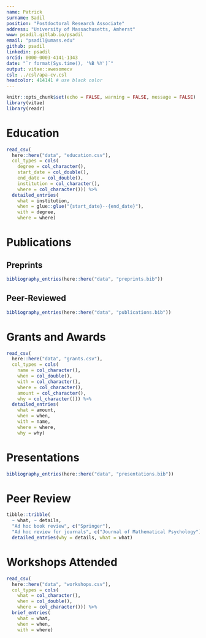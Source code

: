 ```yaml
---
name: Patrick
surname: Sadil
position: "Postdoctoral Research Associate"
address: "University of Massachusetts, Amherst"
www: psadil.gitlab.io/psadil
email: "psadil@umass.edu"
github: psadil
linkedin: psadil
orcid: 0000-0003-4141-1343
date: "`r format(Sys.time(), '%B %Y')`"
output: vitae::awesomecv
csl: ../csl/apa-cv.csl 
headcolor: 414141 # use black color
---
```


```r
knitr::opts_chunk$set(echo = FALSE, warning = FALSE, message = FALSE)
library(vitae)
library(readr)
```

# Education

```r
read_csv(
  here::here("data", "education.csv"),
  col_types = cols(
    degree = col_character(),
    start_date = col_double(),
    end_date = col_double(),
    institution = col_character(),
    where = col_character())) %>%
  detailed_entries(
    what = institution,
    when = glue::glue("{start_date}--{end_date}"),
    with = degree,
    where = where)
```

# Publications

## Preprints

```r
bibliography_entries(here::here("data", "preprints.bib"))
```

## Peer-Reviewed

```r
bibliography_entries(here::here("data", "publications.bib"))
```

# Grants and Awards

```r
read_csv(
  here::here("data", "grants.csv"),
  col_types = cols(
    name = col_character(),
    when = col_double(),
    with = col_character(),
    where = col_character(),
    amount = col_character(),
    why = col_character())) %>% 
  detailed_entries(
    what = amount,
    when = when,
    with = name,
    where = where,
    why = why)
```

# Presentations

```r
bibliography_entries(here::here("data", "presentations.bib"))
```


# Peer Review


```r

tibble::tribble(
  ~ what, ~ details,
  "Ad hoc book review", c("Springer"), 
  "Ad hoc review for journals", c("Journal of Mathematical Psychology")) %>%
  detailed_entries(why = details, what = what)

```


# Workshops Attended

```r
read_csv(
  here::here("data", "workshops.csv"),
  col_types = cols(
    what = col_character(),
    when = col_double(),
    where = col_character())) %>% 
  brief_entries(
    what = what,
    when = when,
    with = where)
```


